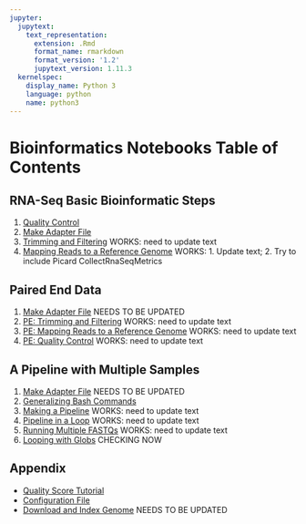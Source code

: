```yaml
---
jupyter:
  jupytext:
    text_representation:
      extension: .Rmd
      format_name: rmarkdown
      format_version: '1.2'
      jupytext_version: 1.11.3
  kernelspec:
    display_name: Python 3
    language: python
    name: python3
---
```


<!-- #region -->
# Bioinformatics Notebooks Table of Contents

## RNA-Seq Basic Bioinformatic Steps

1. [Quality Control](fastqc.Rmd)
1. [Make Adapter File](make_adapter_file.Rmd)
1. [Trimming and Filtering](fastq_trimming.Rmd) WORKS: need to update text
1. [Mapping Reads to a Reference Genome](mapping.Rmd) WORKS: 1. Update text; 2. Try to include Picard CollectRnaSeqMetrics

## Paired End Data
1. [Make Adapter File](make_adapter_file.Rmd) NEEDS TO BE UPDATED
1. [PE: Trimming and Filtering](pe_fastq_trimming.Rmd) WORKS: need to update text
1. [PE: Mapping Reads to a Reference Genome](pe_mapping.Rmd) WORKS: need to update text
1. [PE: Quality Control](pe_qc.Rmd) WORKS: need to update text

<!---  
1. [PE: Looping with Globs](pe_glob_loop.Rmd)
-->

## A Pipeline with Multiple Samples
1. [Make Adapter File](make_adapter_file.Rmd) NEEDS TO BE UPDATED
1. [Generalizing Bash Commands](generalizing_bash_commands.Rmd)
1. [Making a Pipeline](making_a_pipeline.Rmd) WORKS: need to update text
1. [Pipeline in a Loop](loop_pipeline.Rmd) WORKS: need to update text
1. [Running Multiple FASTQs](multifastq_loop_pipeline.Rmd) WORKS: need to update text
1. [Looping with Globs](glob_loop.Rmd) CHECKING NOW


<!---  
## Full Dataset

1. [Quality Control](full_data_qc.Rmd) NEED TO CREATE
-->




## Appendix
- [Quality Score Tutorial](quality_scores.Rmd)
- [Configuration File](bioinf_config.sh)
- [Download and Index Genome](genome_prep.Rmd) NEEDS TO BE UPDATED


<!---  



1. [Making Generic Commands](making_generic_commands.ipynb)

1. [IGV visualization](igv_visualization.ipynb)
    * [Shorter Introns](igv_shorter_introns.ipynb)

## Exercises
1. [Hands On Exercise #1](bioinf_hands_on_1.ipynb) 
1. [Hands On Exercise #2](bioinf_hands_on_2.ipynb)
1. [Hands On Exercise #3](bioinf_hands_on_3.ipynb) 


## Appendix


### All In One Pipeline
1. [All in one pipeline](everything_together.ipynb)




<!---
1. [Hands On Exercise #4](bioinf_hands_on_4.ipynb)
-->

<!---
## 6/19/2019: Week 5, Day 3, Session 3 & 4 
1. [Hands On Exercise #4](bioinf_hands_on_4.ipynb): continue if not done
1. [Hands On Exercise #5](bioinf_hands_on_5.ipynb) 
-->


<!---
## Week 4, Day 1 (7/23/2018)
IGV Here?
Check KOs?
1. [Working with Paired Reads](paired_data_pipeline.ipynb)
## Week 4, Day 2 (7/24/2018)

-->



<!---
* [Setup for Full Run](prep_for_full_run.ipynb)
-->
<!---
* [Demultiplex Raw FASTQs](demultiplex.ipynb)
* [Bash Functions](bash_functions.ipynb)
-->

<!---

1. [Pipeline with Loops](filled_nb/loop_pipeline.ipynb) ([clean notebook](clean_nb/loop_pipeline_clean.ipynb))
1. [Pipeline for Multiple Samples](filled_nb/full_pilot_data_pipeline.ipynb) ([clean notebook](clean_nb/full_pilot_data_pipeline_clean.ipynb))

## Pipeline for All 2015 Data

1. [Demultiplex All 2015 Data](filled_nb/full_2015_data_demux.ipynb)
1. [Demuxed FASTQ to Counts for All 2015 Data](filled_nb/full_2015_data_pipeline.ipynb)

* [Using Bash in a Python Notebook](filled_nb/bash_magic.ipynb)

## Parallelize
* https://unix.stackexchange.com/questions/103920/parallelize-a-bash-for-loop
* https://stackoverflow.com/questions/38160/parallelize-bash-script-with-maximum-number-of-processes
* https://stackoverflow.com/questions/38774355/how-to-parallelize-for-loop-in-bash-limiting-number-of-processes
-->

<!---

## Bonus
* [Does Filtering Matter? Mapping unfiltered paired reads](filled_nb/paired_pilot_data_pipeline_unfiltered.ipynb)
1. [demux_exploration](filled_nb/demux_exploration.ipynb) ([clean notebook](clean_nb/demux_exploration_clean.ipynb))
1. [working_with_your_data](filled_nb/working_with_your_data.ipynb) ([clean notebook](clean_nb/working_with_your_data_clean.ipynb))

#### Bioinformatics Pipeline on Full Dataset


-->


<!---
### Lecture Slides
* 

#### TODO
* Add intro text to each notebooks with overview of what it will cover
* add in md5sum discussion (in QC?)


data_provenance.ipynb
-->

<!---
## 6/3/2019: Week 3, Day 1, Sessions 3 & 4 
-->

<!---
1. [Lecture Slides: Bioinformatics Pipeline](../slides/0713_bioinformatics_overview.pdf)
-->
<!--- 1. [Counting Reads](counting.ipynb)  -->

<!-- #endregion -->

